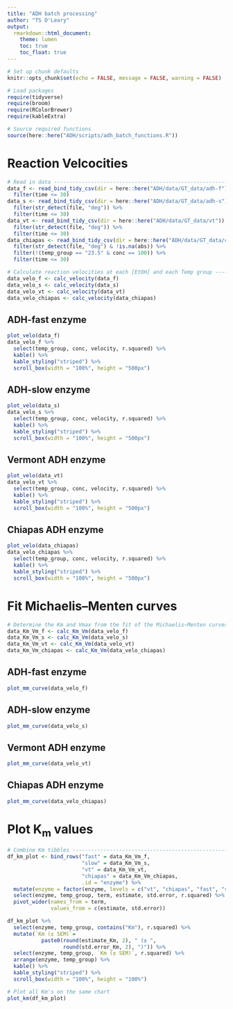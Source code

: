 ```yaml
---
title: "ADH batch processing"
author: "TS O'Leary"
output:
  rmarkdown::html_document:
    theme: lumen
    toc: true
    toc_float: true
---
```


```r
# Set up chunk defaults
knitr::opts_chunk$set(echo = FALSE, message = FALSE, warning = FALSE)

# Load packages
require(tidyverse)
require(broom)
require(RColorBrewer)
require(kableExtra)

# Source required functions
source(here::here("ADH/scripts/adh_batch_functions.R"))
```

# Reaction Velcocities

```r
# Read in data -----------------------------------------------------------------
data_f <- read_bind_tidy_csv(dir = here::here("ADH/data/GT_data/adh-f")) %>%
  filter(time <= 30)
data_s <- read_bind_tidy_csv(dir = here::here("ADH/data/GT_data/adh-s")) %>%
  filter(str_detect(file, "deg")) %>%
  filter(time <= 30)
data_vt <- read_bind_tidy_csv(dir = here::here("ADH/data/GT_data/vt")) %>%
  filter(str_detect(file, "deg")) %>%
  filter(time <= 30)
data_chiapas <- read_bind_tidy_csv(dir = here::here("ADH/data/GT_data/chiapas")) %>%
  filter(str_detect(file, "deg") & !is.na(abs)) %>%
  filter(!(temp_group == "23.5" & conc == 100)) %>%
  filter(time <= 30)
```

```r
# Calculate reaction velocities at each [EtOH] and each Temp group -------------
data_velo_f <- calc_velocity(data_f)
data_velo_s <- calc_velocity(data_s)
data_velo_vt <- calc_velocity(data_vt)
data_velo_chiapas <- calc_velocity(data_chiapas)
```

## ADH-fast enzyme
```r
plot_velo(data_f)
data_velo_f %>%
  select(temp_group, conc, velocity, r.squared) %>%
  kable() %>%
  kable_styling("striped") %>%
  scroll_box(width = "100%", height = "500px")
```

## ADH-slow enzyme

```r
plot_velo(data_s)
data_velo_s %>%
  select(temp_group, conc, velocity, r.squared) %>%
  kable() %>%
  kable_styling("striped") %>%
  scroll_box(width = "100%", height = "500px")
```

## Vermont ADH enzyme
```r
plot_velo(data_vt)
data_velo_vt %>%
  select(temp_group, conc, velocity, r.squared) %>%
  kable() %>%
  kable_styling("striped") %>%
  scroll_box(width = "100%", height = "500px")
```

## Chiapas ADH enzyme
```r
plot_velo(data_chiapas)
data_velo_chiapas %>%
  select(temp_group, conc, velocity, r.squared) %>%
  kable() %>%
  kable_styling("striped") %>%
  scroll_box(width = "100%", height = "500px")
```

# Fit Michaelis–Menten curves

```r
# Determine the Km and Vmax from the fit of the Michaelis–Menten curves --------
data_Km_Vm_f <- calc_Km_Vm(data_velo_f)
data_Km_Vm_s <- calc_Km_Vm(data_velo_s)
data_Km_Vm_vt <- calc_Km_Vm(data_velo_vt)
data_Km_Vm_chiapas <- calc_Km_Vm(data_velo_chiapas)
```

## ADH-fast enzyme
```r
plot_mm_curve(data_velo_f)
```

## ADH-slow enzyme

```r
plot_mm_curve(data_velo_s)
```

## Vermont ADH enzyme
```r
plot_mm_curve(data_velo_vt)
```

## Chiapas ADH enzyme
```r
plot_mm_curve(data_velo_chiapas)
```

# Plot K<sub>m</sub> values

```r
# Combine Km tibbles -----------------------------------------------------------
df_km_plot <- bind_rows("fast" = data_Km_Vm_f, 
                        "slow" = data_Km_Vm_s, 
                        "vt" = data_Km_Vm_vt, 
                        "chiapas" = data_Km_Vm_chiapas, 
                        .id = "enzyme") %>%
  mutate(enzyme = factor(enzyme, levels = c("vt", "chiapas", "fast", "slow"))) %>%
  select(enzyme, temp_group, term, estimate, std.error, r.squared) %>%
  pivot_wider(names_from = term, 
              values_from = c(estimate, std.error))

df_km_plot %>%
  select(enzyme, temp_group, contains("Km"), r.squared) %>%
  mutate(`Km (± SEM)`= 
           paste0(round(estimate_Km, 2), " (± ", 
                  round(std.error_Km, 2), ")")) %>%
  select(enzyme, temp_group, `Km (± SEM)`, r.squared) %>%
  arrange(enzyme, temp_group) %>%
  kable() %>%
  kable_styling("striped") %>%
  scroll_box(width = "100%", height = "100%")

# Plot all Km's on the same chart
plot_km(df_km_plot)
```
